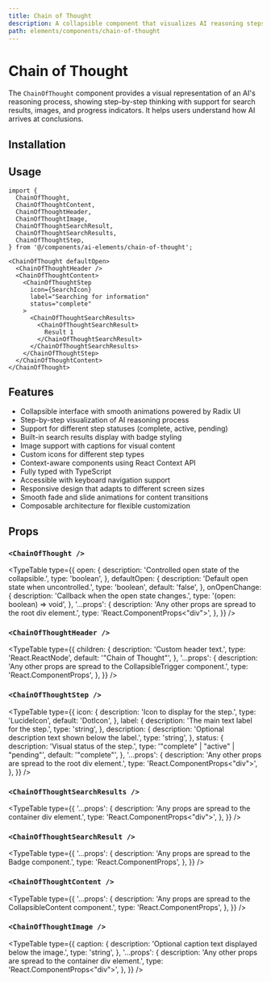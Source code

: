 ```yaml
---
title: Chain of Thought
description: A collapsible component that visualizes AI reasoning steps with support for search results, images, and step-by-step progress indicators.
path: elements/components/chain-of-thought
---
```


# Chain of Thought

The `ChainOfThought` component provides a visual representation of an AI's reasoning process, showing step-by-step thinking with support for search results, images, and progress indicators. It helps users understand how AI arrives at conclusions.

<Preview path="chain-of-thought" />

## Installation

<ElementsInstaller path="chain-of-thought" />

## Usage

```tsx
import {
  ChainOfThought,
  ChainOfThoughtContent,
  ChainOfThoughtHeader,
  ChainOfThoughtImage,
  ChainOfThoughtSearchResult,
  ChainOfThoughtSearchResults,
  ChainOfThoughtStep,
} from '@/components/ai-elements/chain-of-thought';
```

```tsx
<ChainOfThought defaultOpen>
  <ChainOfThoughtHeader />
  <ChainOfThoughtContent>
    <ChainOfThoughtStep
      icon={SearchIcon}
      label="Searching for information"
      status="complete"
    >
      <ChainOfThoughtSearchResults>
        <ChainOfThoughtSearchResult>
          Result 1
        </ChainOfThoughtSearchResult>
      </ChainOfThoughtSearchResults>
    </ChainOfThoughtStep>
  </ChainOfThoughtContent>
</ChainOfThought>
```

## Features

- Collapsible interface with smooth animations powered by Radix UI
- Step-by-step visualization of AI reasoning process
- Support for different step statuses (complete, active, pending)
- Built-in search results display with badge styling
- Image support with captions for visual content
- Custom icons for different step types
- Context-aware components using React Context API
- Fully typed with TypeScript
- Accessible with keyboard navigation support
- Responsive design that adapts to different screen sizes
- Smooth fade and slide animations for content transitions
- Composable architecture for flexible customization

## Props

### `<ChainOfThought />`

<TypeTable
  type={{
    open: {
      description: 'Controlled open state of the collapsible.',
      type: 'boolean',
    },
    defaultOpen: {
      description: 'Default open state when uncontrolled.',
      type: 'boolean',
      default: 'false',
    },
    onOpenChange: {
      description: 'Callback when the open state changes.',
      type: '(open: boolean) => void',
    },
    '...props': {
      description: 'Any other props are spread to the root div element.',
      type: 'React.ComponentProps<"div">',
    },
  }}
/>

### `<ChainOfThoughtHeader />`

<TypeTable
  type={{
    children: {
      description: 'Custom header text.',
      type: 'React.ReactNode',
      default: '"Chain of Thought"',
    },
    '...props': {
      description: 'Any other props are spread to the CollapsibleTrigger component.',
      type: 'React.ComponentProps<typeof CollapsibleTrigger>',
    },
  }}
/>

### `<ChainOfThoughtStep />`

<TypeTable
  type={{
    icon: {
      description: 'Icon to display for the step.',
      type: 'LucideIcon',
      default: 'DotIcon',
    },
    label: {
      description: 'The main text label for the step.',
      type: 'string',
    },
    description: {
      description: 'Optional description text shown below the label.',
      type: 'string',
    },
    status: {
      description: 'Visual status of the step.',
      type: '"complete" | "active" | "pending"',
      default: '"complete"',
    },
    '...props': {
      description: 'Any other props are spread to the root div element.',
      type: 'React.ComponentProps<"div">',
    },
  }}
/>

### `<ChainOfThoughtSearchResults />`

<TypeTable
  type={{
    '...props': {
      description: 'Any props are spread to the container div element.',
      type: 'React.ComponentProps<"div">',
    },
  }}
/>

### `<ChainOfThoughtSearchResult />`

<TypeTable
  type={{
    '...props': {
      description: 'Any props are spread to the Badge component.',
      type: 'React.ComponentProps<typeof Badge>',
    },
  }}
/>

### `<ChainOfThoughtContent />`

<TypeTable
  type={{
    '...props': {
      description: 'Any props are spread to the CollapsibleContent component.',
      type: 'React.ComponentProps<typeof CollapsibleContent>',
    },
  }}
/>

### `<ChainOfThoughtImage />`

<TypeTable
  type={{
    caption: {
      description: 'Optional caption text displayed below the image.',
      type: 'string',
    },
    '...props': {
      description: 'Any other props are spread to the container div element.',
      type: 'React.ComponentProps<"div">',
    },
  }}
/>
